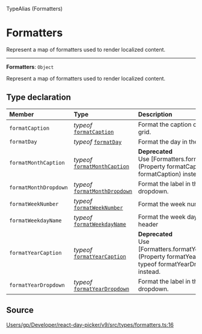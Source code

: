 <SectionTitle>TypeAlias (Formatters)</SectionTitle>

# Formatters

<Description>
Represent a map of formatters used to render localized content.
</Description>

---

<a id="undefined" name="undefined"></a>

<SignatureMemberIdentifier>**Formatters**: `Object`</SignatureMemberIdentifier>

Represent a map of formatters used to render localized content.

## Type declaration

| Member | Type | Description |
| :------ | :------ | :------ |
| `formatCaption` | *typeof* [`formatCaption`](/api/next/functions/formatCaption.md) | Format the caption of a month grid. |
| `formatDay` | *typeof* [`formatDay`](/api/next/functions/formatDay.md) | Format the day in the day cell. |
| `formatMonthCaption` | *typeof* [`formatMonthCaption`](/api/next/functions/formatMonthCaption.md) | **Deprecated**<br />Use [Formatters.formatCaption](Property formatCaption: typeof formatCaption) instead. |
| `formatMonthDropdown` | *typeof* [`formatMonthDropdown`](/api/next/functions/formatMonthDropdown.md) | Format the label in the month dropdown. |
| `formatWeekNumber` | *typeof* [`formatWeekNumber`](/api/next/functions/formatWeekNumber.md) | Format the week number. |
| `formatWeekdayName` | *typeof* [`formatWeekdayName`](/api/next/functions/formatWeekdayName.md) | Format the week day name in the header |
| `formatYearCaption` | *typeof* [`formatYearCaption`](/api/next/functions/formatYearCaption.md) | **Deprecated**<br />Use [Formatters.formatYearDropdown](Property formatYearDropdown: typeof formatYearDropdown) instead. |
| `formatYearDropdown` | *typeof* [`formatYearDropdown`](/api/next/functions/formatYearDropdown.md) | Format the label in the year dropdown. |

## Source

[Users/gp/Developer/react-day-picker/v9/src/types/formatters.ts:16](https://github.com/gpbl/react-day-picker/blob/next/src/types/formatters.ts#L16)
